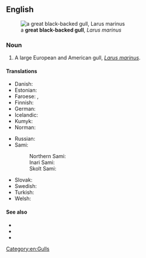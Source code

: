 ==English==
[[File:Great Black Backed Gull, Fowey, Cornwall - UK, July 25 2012. (7668580890).jpg|thumb|a '''great black-backed gull''', ''Larus marinus'']]

===Noun===
{{en-noun|head=[[great]] [[black]]-[[backed]] [[gull]]}}

# A large European and American gull, ''[[Larus marinus]]''.

====Translations====
{{trans-top|''Larus marinus''}}
* Danish: {{t+|da|svartbag|c}}
* Estonian: {{t-needed|et}}
* Faroese: {{t|fo|svartbakur|m}}, {{t|fo|bakur|m}}
* Finnish: {{t+|fi|merilokki}}
* German: {{t|de|Mantelmöwe|f}}
* Icelandic: {{t+|is|svartbakur|m}}
* Kumyk: {{t|kum|денгиз чабакъчы}}
* Norman: {{t|nrf|néthe mauve|f}}
{{trans-mid}}
* Russian: {{t|ru|морска́я ча́йка|f}}
* Sami:
*: Northern Sami: {{t|se|mearragáiru}}
*: Inari Sami: {{t|smn|merâkaijuu}}
*: Skolt Sami: {{t|sms|käirrav}}
* Slovak: {{t+|sk|čajka morská}}
* Swedish: {{t+|sv|havstrut|c}}
* Turkish: {{t+|tr|büyük kara sırtlı martı}}
* Welsh: {{t|cy|gwylan gefnddu|f}}
{{trans-bottom}}

====See also====
* {{pedia|Great black-backed gull}}
* {{specieslite|Larus marinus|i=1}}
* {{commonslite|Larus marinus|i=1}}

[[Category:en:Gulls]]
